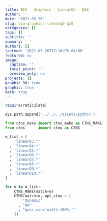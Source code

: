 ```yaml
---
title: BCA - Graphics - LinearQ3 - Q10
author: ''
date: '2021-03-26'
slug: bca-graphics-linearq3-q10
categories: []
tags: []
subtitle: ''
summary: ' '
authors: []
lastmod: '2021-03-26T17:10:05-04:00'
featured: no
image:
  caption: ''
  focal_point: ''
  preview_only: no
projects: []
graphic_3d: true
graphic: true
math: true
---
```

```r
require(reticulate)
```

```python
sys.path.append('../../../assets/python')

from ctns_make import ctns_make as CTNS_MAKE
from ctns      import ctns as CTNS
```

```python
m_list = [
    'linearQ3.*'
  , 'linearQ4.*'
  , 'linearQ5.*'
  , 'linearQ6.*'
  , 'linearQ7.*'
  , 'linearQ8.*'
  , 'linearQ9.*'
  , 'linearQ10.*'
]

for m in m_list:
    CTNS_MAKE(match=m)
    CTNS(match=m, opt_ctns = [ 
        "dynamic"
      , "qa"
      , "quiz_css='width:100%;'"
    ])
```
